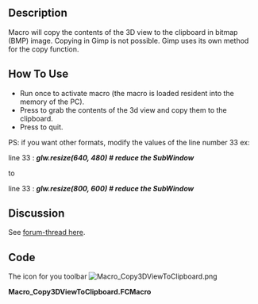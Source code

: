 <languages/>
<translate>
<!--T:1-->
{{Macro
|Name=Macro Copy3DViewToClipboard
|Icon=Macro_Copy3DViewToClipboard.png
|Description=Macro will copy the contents of the 3D view to the clipboard in bitmap (BMP) image.<br/>Copying in Gimp is not possible. Gimp uses its own method for the copy function. 
|Author=Mario52
|Version=00.01
|Date=2016-09-14
|FCVersion= <=0.17
|Download=[https://wiki.freecad.org/images/8/84/Macro_Copy3DViewToClipboard.png ToolBar Icon]
|Shortcut=G, Q
|SeeAlso=[[Macro_Snip|Macro Snip]] [[Image:Snip.png|24px]]<br/>[[Macro Screen Wiki|Macro Screen Wiki]] [[Image:Macro_Screen_Wiki.png|24px]]
}}

==Description== <!--T:2-->

<!--T:6-->
Macro will copy the contents of the 3D view to the clipboard in bitmap (BMP) image. Copying in Gimp is not possible. Gimp uses its own method for the copy function. 

</translate>
{{Codeextralink|https://gist.githubusercontent.com/mario52a/f5c3738f858f7b058897c6c235232cbe/raw/a10bc3b8789badc1e405541d4697d7286d9f0fd3/Macro_Copy3DViewToClipboard.FCMacro}}
<translate>

==How To Use== <!--T:3-->

<!--T:7-->
*Run once to activate macro (the macro is loaded resident into the memory of the PC).
*Press {{KEY|G}} to grab the contents of the 3d view and copy them to the clipboard.
*Press {{KEY|Q}} to quit.

<!--T:13-->
PS: if you want other formats, modify the values of the line number 33 ex:
</translate>

line 33 : '''''glw.resize(640, 480)                                    # reduce the SubWindow'''''

<translate>
<!--T:14-->
to
</translate>

line 33 : '''''glw.resize(800, 600)                                    # reduce the SubWindow'''''

<translate>
==Discussion== <!--T:4-->

<!--T:8-->
See [https://forum.freecad.org/viewtopic.php?f=3&t=16731 forum-thread here].

==Code== <!--T:5-->

<!--T:9-->
The icon for you toolbar  [[File:Macro_Copy3DViewToClipboard.png]]

</translate>

'''Macro_Copy3DViewToClipboard.FCMacro'''

{{MacroCode|code=
# -*- coding: utf-8 -*-
import PySide
from PySide.QtGui import *
from PySide import QtGui ,QtCore
from PySide import QtOpenGL
#from gimpfu import *
 
__title__   = "Macro_Copy3DViewToClipboard"
__author__  = "Mario52"
__url__     = "http://www.freecadweb.org/index-fr.html"
__version__ = "00.01"
__date__    = "14/09/2016"
           
class ViewObserver:
    print "run FCGrab .."
 
    def logPosition(self, info):
        import tempfile
        import os
        from PySide import QtGui
 
        pos = info["Key"]
        if pos.upper() == "G":
            pos = ""
           
            mw=Gui.getMainWindow()
            gl=mw.findChildren(QtOpenGL.QGLWidget)
            glw=gl[0] # just use the first element
 
            originalsize = glw.size()                               # originalsize SubWindow
            print "originalsize : ",originalsize.width(),", ", originalsize.height()
 
            glw.resize(640, 480)                                    # reduce the SubWindow
            glw.show()
            Gui.SendMsgToActiveView("ViewFit")
            print "resize in : ",glw.frameGeometry().width()," ",glw.frameGeometry().height()
 
            i=glw.grabFrameBuffer()
            cb=QtGui.qApp.clipboard()
            cb.setImage(i)
            glw.resize(originalsize.width(), originalsize.height()) # restore originalsize SubWindow
            print "Grab"
 
        if (pos.upper() == "Q"):
            v.removeEventCallback("SoKeyboardEvent",c)
            print "End FCGrab"
 
 
v=Gui.activeDocument().activeView()
o = ViewObserver()
c = v.addEventCallback("SoKeyboardEvent",o.logPosition)

}}
{{clear}}
